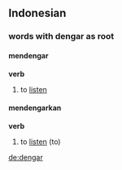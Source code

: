 ==Indonesian==
===words with dengar as root===
====mendengar====
'''verb'''
# to [[listen]]

====mendengarkan====
'''verb'''
# to [[listen]] (to)

[[de:dengar]]